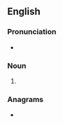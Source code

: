 ==English==

===Pronunciation===
* {{IPA|/ˈɡɹuːmɪŋz/|lang=en}}

===Noun===
{{head|en|noun plural form}}

# {{plural of|grooming|lang=en}}

===Anagrams===
* {{anagrams|en|Gongorism}}